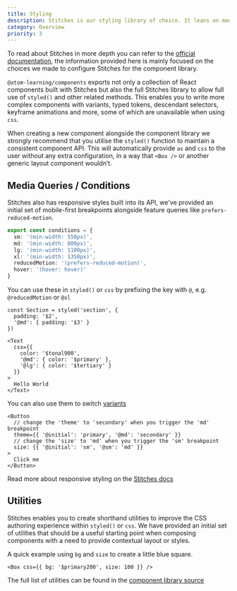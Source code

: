 ```yaml
---
title: Styling
description: Stitches is our styling library of choice. It leans on modern CSS best practices, has near-zero runtime, and provides a great developer experience
category: Overview
priority: 3
---
```


To read about Stitches in more depth you can refer to the [official documentation](https://stitches.dev/), the information provided here is mainly focused on the choices we made to configure Stitches for the component library.

`@atom-learning/components` exports not only a collection of React components built with Stitches but also the full Stitches library to allow full use of `styled()` and other related methods. This enables you to write more complex components with variants, typed tokens, descendant selectors, keyframe animations and more, some of which are unavailable when using `css`.

When creating a new component alongside the component library we strongly recommend that you utilise the `styled()` function to maintain a consistent component API. This will automatically provide `as` and `css` to the user without any extra configuration, in a way that `<Box />` or another generic layout component wouldn’t.

## Media Queries / Conditions

Stitches also has responsive styles built into its API, we've provided an initial set of mobile-first breakpoints alongside feature queries like `prefers-reduced-motion`.

```ts
export const conditions = {
  sm: '(min-width: 550px)',
  md: '(min-width: 800px)',
  lg: '(min-width: 1100px)',
  xl: '(min-width: 1350px)',
  reducedMotion: '(prefers-reduced-motion)',
  hover: '(hover: hover)'
}
```

You can use these in `styled()` or `css` by prefixing the key with `@`, e.g. `@reducedMotion` or `@xl`

```tsx
const Section = styled('section', {
  padding: '$2',
  '@md': { padding: '$3' }
})
```

```tsx
<Text
  css={{
    color: '$tonal900',
    '@md': { color: '$primary' },
    '@lg': { color: '$tertiary' }
  }}
>
  Hello World
</Text>
```

You can also use them to switch [variants](https://stitches.dev/docs/variants)

```tsx
<Button
  // change the 'theme' to 'secondary' when you trigger the 'md' breakpoint
  theme={{ '@initial': 'primary', '@md': 'secondary' }}
  // change the 'size' to 'md' when you trigger the 'sm' breakpoint
  size: {{ '@initial': 'sm', '@sm': 'md' }}
>
  Click me
</Button>
```

Read more about responsive styling on the [Stitches docs](https://stitches.dev/docs/responsive-styles)

## Utilities

Stitches enables you to create shorthand utilities to improve the CSS authoring experience within `styled()` or `css`. We have provided an initial set of utilities that should be a useful starting point when composing components with a need to provide contextual layout or styles.

A quick example using `bg` and `size` to create a little blue square.

```tsx preview
<Box css={{ bg: '$primary200', size: 100 }} />
```

The full list of utilities can be found in the [component library source](https://github.com/Atom-Learning/components/blob/main/src/stitches.ts)

